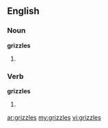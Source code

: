 ==English==

===Noun===
'''grizzles'''

# {{plural of|[[grizzle]]}}

===Verb===
'''grizzles'''

# {{third-person singular of|[[grizzle]]}}

[[ar:grizzles]]
[[my:grizzles]]
[[vi:grizzles]]